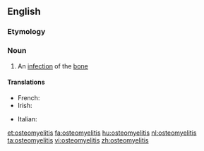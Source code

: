 ==English==
{{wikipedia}}
===Etymology===
{{prefix|osteo|myelitis}}

===Noun===
{{en-noun|-|osteomyelitides}}

# {{pathology}} An [[infection]] of the [[bone]]

====Translations====
{{trans-top|pathology: an infection of the bone}}
* French: {{t+|fr|ostéomyélite|f}}
* Irish: {{t-|ga|oistéimiailíteas|m}}
{{trans-mid}}
* Italian: {{t-|it|osteomielite|f}}
{{trans-bottom}}

[[et:osteomyelitis]]
[[fa:osteomyelitis]]
[[hu:osteomyelitis]]
[[nl:osteomyelitis]]
[[ta:osteomyelitis]]
[[vi:osteomyelitis]]
[[zh:osteomyelitis]]